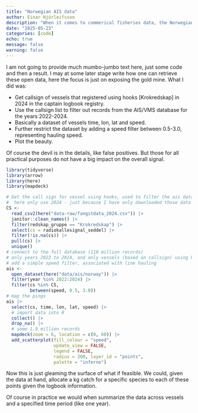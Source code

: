 ```yaml
---
title: "Norwegian AIS data"
author: Einar Hjörleifsson
description: "When it comes to commerical fisheries data, the Norwegians are quite liberal. Actually extremely liberal. They basically have everything accessible. Here a quick code hash is provided as a case in point, showing the longline fleet individual hauling operation in 2022 to 2024."
date: "2025-05-23"
categories: [code]
echo: true
message: false
warning: false
---
```


I am not going to provide much mumbo-jumbo text here, just some code and then a result. I may at some later stage write how one can retrieve these open data, here the focus is just on exposing the gold mine. What I did was:

* Get callsign of vessels that registered using hooks [Krokredskap] in 2024 in the captain logbook registry.
* Use the callsign list to filter out records from the AIS/VMS database for the years 2022-2024.
* Basically a dataset of vessels time, lon, lat and speed.
* Further restrict the dataset by adding a speed filter between 0.5-3.0, representing hauling speed.
* Plot the beauty.

Of course the devil is in the details, like false positives. But those for all practical purposes do not have a big impact on the overall signal.

```r
library(tidyverse)
library(arrow)
library(here)
library(mapdeck)

# Get the call sign for vessel using hooks, used to filter the ais data downstream
#  here only use 2024 - just because I have only downloaded those data
CS <- 
  read_csv2(here("data-raw/fangstdata_2024.csv")) |> 
  janitor::clean_names() |> 
  filter(redskap_gruppe == "Krokredskap") |> 
  select(cs = radiokallesignal_seddel) |> 
  filter(!is.na(cs)) |> 
  pull(cs) |> 
  unique()
# connect to the full database (110 million records)
# only years 2022 to 2024, and only vessels (based on callsign) using hooks
# add a simple speed filter, associated with line hauling
ais <- 
  open_dataset(here("data/ais/norway")) |>
  filter(year %in% 2022:2024) |> 
  filter(cs %in% CS,
         between(speed, 0.5, 3.0))
# map the pings
ais |>
  select(cs, time, lon, lat, speed) |>
  # import data into R
  collect() |> 
  drop_na() |> 
  # some 1.9 million records
  mapdeck(zoom = 6, location = c(0, 60)) |> 
  add_scatterplot(fill_colour = "speed",
                  update_view = FALSE,
                  legend = FALSE,
                  radius = 300, layer_id = "points", 
                  palette = "inferno")
```


Now this is just gleaming the surface of what if feasible. We could, given the data at hand, allocate a kg catch for a specific species to each of these points given the logbook information.


Of course in practice we would when summarize the data across vessels and a specified time period (like one year). 

